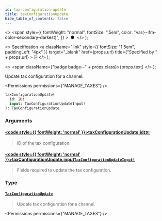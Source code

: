 ```yaml
---
id: tax-configuration-update
title: taxConfigurationUpdate
hide_table_of_contents: false
---
```


  <>
    <span
      style={{
        fontWeight: "normal",
        fontSize: ".5em",
        color: "var(--ifm-color-secondary-darkest)",
      }}
    >
      &nbsp;●&nbsp;
    </span>
  </>
);

  <>
    Specification
    <a
      className="link"
      style={{ fontSize: "1.5em", paddingLeft: "4px" }}
      target="\_blank"
      href={props.url}
      title={"Specified by " + props.url}
    >
      ⎘
    </a>
  </>
);

  <>
    <span className={"badge badge--" + props.class}>{props.text}</span>
  </>
);

Update tax configuration for a channel.

<Badge text="Added in Saleor 3.9" class="secondary margin-bottom--sm" />

<FeaturePreview />

<Permissions permissions={"MANAGE_TAXES"} />

```graphql
taxConfigurationUpdate(
  id: ID!
  input: TaxConfigurationUpdateInput!
): TaxConfigurationUpdate
```

### Arguments

#### [<code style={{ fontWeight: 'normal' }}>taxConfigurationUpdate.<b>id</b></code>](#)<Bullet />[`ID!`](../../../api-reference/miscellaneous/scalars/id) <Badge class="secondary" text="non-null"/> <Badge class="secondary" text="scalar"/> <Badge class="secondary" text="miscellaneous"/>

> ID of the tax configuration.

#### [<code style={{ fontWeight: 'normal' }}>taxConfigurationUpdate.<b>input</b></code>](#)<Bullet />[`TaxConfigurationUpdateInput!`](../../../api-reference/taxes/inputs/tax-configuration-update-input) <Badge class="secondary" text="non-null"/> <Badge class="secondary" text="input"/> <Badge class="secondary" text="taxes"/>

> Fields required to update the tax configuration.

### Type

#### [`TaxConfigurationUpdate`](../../../api-reference/taxes/objects/tax-configuration-update) <Badge class="secondary" text="object"/> <Badge class="secondary" text="taxes"/>

> Update tax configuration for a channel.

<Badge text="Added in Saleor 3.9" class="secondary margin-bottom--sm" />

<FeaturePreview />

<Permissions permissions={"MANAGE_TAXES"} />

>


